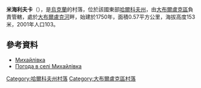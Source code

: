 {{coord|50|5|24|N|37|24|58|E|scale:100000_region:UA|display=title}}

'''米海利夫卡'''（{{lang-uk|Михайлівка}}），是[[烏克蘭|烏克蘭]]的村落，位於該國東部[[哈爾科夫州|哈爾科夫州]]，由[[大布爾盧克區|大布爾盧克區]]負責管轄，處於[[大布爾盧克河|大布爾盧克河]]畔，始建於1750年，面積0.57平方公里，海拔高度153米，2001年人口103。

==參考資料==
*[http://gska2.rada.gov.ua/pls/z7502/A005?rdat1=09.01.2009&rf7571=32636 Михайлівка]{{dead link|date=2018年4月 |bot=InternetArchiveBot |fix-attempted=yes }}
* [http://weather.in.ua/ua/har'kovskaja/15886 Погода в селі Михайлівка] {{Wayback|url=http://weather.in.ua/ua/har%27kovskaja/15886 |date=20160323024058 }}

{{DEFAULTSORT:Михайлівка}}
[[Category:哈爾科夫州村落|Category:哈爾科夫州村落]]
[[Category:大布爾盧克區村落|Category:大布爾盧克區村落]]


{{Kharkiv-geo-stub}}